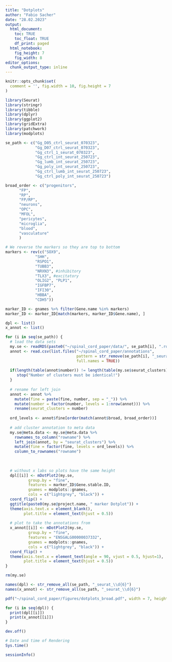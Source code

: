 ```yaml
---
title: "Dotplots"
author: "Fabio Sacher"
date: "28.02.2023"
output:
  html_document:
    toc: TRUE
    toc_float: TRUE
    df_print: paged
  html_notebook:
    fig_height: 7
    fig_width: 8
editor_options:
  chunk_output_type: inline
---
```


```r
knitr::opts_chunk$set(
  comment = '', fig.width = 10, fig.height = 7
)
```

```r
library(Seurat)
library(stringr)
library(tibble)
library(dplyr)
library(ggplot2)
library(gridExtra)
library(patchwork)
library(modplots)
```

```r
se_path <- c("Gg_D05_ctrl_seurat_070323",
             "Gg_D07_ctrl_seurat_070323",
             "Gg_ctrl_1_seurat_070323",
             "Gg_ctrl_int_seurat_250723",
             "Gg_lumb_int_seurat_250723",
             "Gg_poly_int_seurat_250723",
             "Gg_ctrl_lumb_int_seurat_250723",
             "Gg_ctrl_poly_int_seurat_250723")
```

```r

broad_order <- c("progenitors",
      "FP",
      "RP",
      "FP/RP",
      "neurons",
      "OPC",
      "MFOL",
      "pericytes",
      "microglia",
      "blood",
      "vasculature"
      )

```


```r
# We reverse the markers so they are top to bottom
markers <- rev(c("SOX9",
             "SHH",
             "RSPO1",
             "TUBB3",
             "NRXN3", #inhibitory
             "TLX3", #excitatory
             "OLIG2", "PLP1",
             "IGFBP7",
             "IFI30",
             "HBBA",
             "CDH5"))

marker_ID <- gnames %>% filter(Gene.name %in% markers)
marker_ID <- marker_ID[match(markers, marker_ID$Gene.name), ]

```


```r
dpl <- list()
x_annot <- list()

for (i in seq(se_path)) {
  # load the data sets
  my.se <- readRDS(paste0("~/spinal_cord_paper/data/", se_path[i], ".rds"))
  annot <- read.csv(list.files("~/spinal_cord_paper/annotations",
                               pattern = str_remove(se_path[i], "_seurat_\\d{6}"),
                               full.names = TRUE))
  
  if(length(table(annot$number)) != length(table(my.se$seurat_clusters))) {
     stop("Number of clusters must be identical!")
  }
  
  # rename for left join
  annot <- annot %>% 
    mutate(fine = paste(fine, number, sep = "_")) %>% 
    mutate(number = factor(number, levels = 1:nrow(annot))) %>% 
    rename(seurat_clusters = number)
  
  ord_levels <- annot$fine[order(match(annot$broad, broad_order))]
   
  # add cluster annotation to meta data
  my.se@meta.data <- my.se@meta.data %>% 
    rownames_to_column("rowname") %>% 
    left_join(annot, by = "seurat_clusters") %>% 
    mutate(fine = factor(fine, levels = ord_levels)) %>% 
    column_to_rownames("rowname")
  
  
  
  # without x labs so plots have the same height
  dpl[[i]] <- mDotPlot2(my.se,
          group.by = "fine",
          features = marker_ID$Gene.stable.ID, 
          gnames = modplots::gnames,
          cols = c("lightgrey", "black")) +
  coord_flip() +
  ggtitle(paste0(my.se@project.name, " marker Dotplot")) + 
  theme(axis.text.x = element_blank(),
        plot.title = element_text(hjust = 0.5))
  
  # plot to take the annotations from
  x_annot[[i]] <- mDotPlot2(my.se,
          group.by = "fine",
          features = "ENSGALG00000037332", 
          gnames = modplots::gnames,
          cols = c("lightgrey", "black")) +
  coord_flip() +
  theme(axis.text.x = element_text(angle = 90, vjust = 0.5, hjust=1),
        plot.title = element_text(hjust = 0.5))
}

rm(my.se)

names(dpl) <- str_remove_all(se_path, "_seurat_\\d{6}")
names(x_annot) <- str_remove_all(se_path, "_seurat_\\d{6}")

```

```r
pdf("~/spinal_cord_paper/figures/dotplots_broad.pdf", width = 7, height = 5)

for (i in seq(dpl)) {
  print(dpl[[i]])
  print(x_annot[[i]])
}

dev.off()

```


```r
# Date and time of Rendering
Sys.time()

sessionInfo()
```